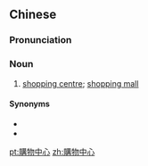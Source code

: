 {{also|购物中心}}
==Chinese==
{{zh-forms|s=购物中心|type=22}}
{{wikipedia|lang=zh}}

===Pronunciation===
{{zh-pron
|m=gòuwù zhōngxīn
|c=kau3 mat6 zung1 sam1,gau3 mat6 zung1 sam1
|cat=n
}}

===Noun===
{{zh-noun}}

# [[shopping centre]]; [[shopping mall]]

====Synonyms====
* {{zh-l|購物城}}
* {{zh-l|商場}}

[[pt:購物中心]]
[[zh:購物中心]]